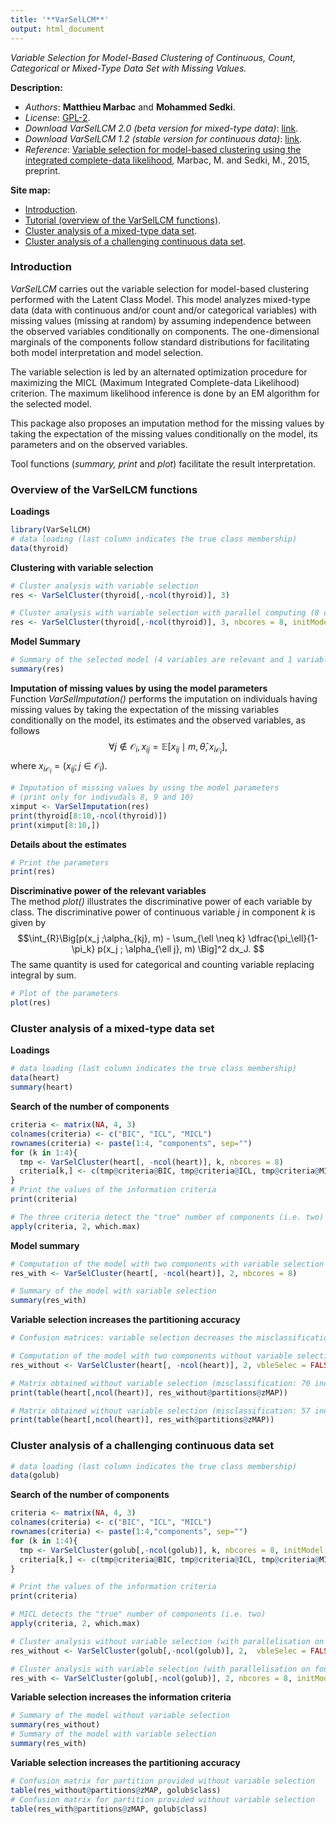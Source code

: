 ```yaml
---
title: '**VarSelLCM**'
output: html_document
---
```



*Variable Selection for Model-Based Clustering of Continuous, Count, Categorical or Mixed-Type Data Set with Missing Values.*

**Description:**
  
* *Authors*: **Matthieu Marbac** and **Mohammed Sedki**.
* *License*: [GPL-2](http://www.gnu.org/licenses/gpl-2.0.html).
* *Download VarSelLCM 2.0 (beta version for mixed-type data)*: [link](https://r-forge.r-project.org/R/?group_id=2011).  
*  *Download VarSelLCM 1.2 (stable version for continuous data)*: [link](http://cran.r-project.org/web/packages/VarSelLCM/).
* *Reference*: [Variable selection for model-based clustering using the integrated complete-data likelihood](http://arxiv.org/abs/1501.06314), Marbac, M. and Sedki, M., 2015, preprint.

**Site map:**  

* <a href="#intro">Introduction</a>.
* <a href="#tutorial">Tutorial (overview of the VarSelLCM functions)</a>.
* <a href="#heart">Cluster analysis of a mixed-type data set</a>.
* <a href="#golub">Cluster analysis of a challenging continuous data set</a>.

<a id="intro"></a>

### Introduction
*VarSelLCM* carries out the variable selection for model-based clustering performed with the Latent Class Model. This model analyzes mixed-type data (data with continuous and/or count and/or categorical variables) with missing values (missing at random) by assuming independence between the observed variables conditionally on components. The one-dimensional marginals of the components follow standard distributions for facilitating both model interpretation and model selection.

The variable selection is led by an alternated optimization procedure for maximizing the MICL (Maximum Integrated Complete-data Likelihood) criterion. The maximum likelihood inference is done by an EM algorithm for the selected model.  

This package also proposes an imputation method for the missing values by taking the expectation of the missing values conditionally on the model, its parameters and on the observed variables.

Tool functions (*summary, print* and *plot*) facilitate the result interpretation.



<a id="tutorial"></a>

###  Overview of the VarSelLCM functions


**Loadings**

```r
library(VarSelLCM)
# data loading (last column indicates the true class membership)
data(thyroid)
```

**Clustering with variable selection**

```r
# Cluster analysis with variable selection
res <- VarSelCluster(thyroid[,-ncol(thyroid)], 3)

# Cluster analysis with variable selection with parallel computing (8 cores) and 60 initializations
res <- VarSelCluster(thyroid[,-ncol(thyroid)], 3, nbcores = 8, initModel = 40)
```

**Model Summary**

```r
# Summary of the selected model (4 variables are relevant and 1 variable is irrelevant)
summary(res)
```

**Imputation of missing values by using the model parameters**  
  Function *VarSelImputation()* performs the imputation on
individuals having missing values by taking the expectation of the
missing variables conditionally on the model, its estimates and the
observed variables, as follows
$$
  \forall j \notin \mathcal{O}_i, x_{ij}=\mathbb{E}\left[x_{ij} \mid m, \hat{\theta}, x_{i\mathcal{O}_i}\right],
$$
  where $x_{i\mathcal{O}_i}=(x_{ij}; j\in\mathcal{O}_i)$. 
```r
# Imputation of missing values by using the model parameters
# (print only for indivudals 8, 9 and 10)
ximput <- VarSelImputation(res)
print(thyroid[8:10,-ncol(thyroid)])
print(ximput[8:10,])
```

**Details about the estimates**

```r
# Print the parameters
print(res)
```
**Discriminative power of the relevant variables**  
The method *plot()* illustrates the discriminative power of each variable by class.  The discriminative power of continuous variable $j$ in component $k$ is given by 
$$\int_{R}\Big[p(x_j ;\alpha_{kj}, m) - \sum_{\ell \neq k} \dfrac{\pi_\ell}{1-\pi_k} p(x_j ; \alpha_{\ell j}, m) \Big]^2 dx_J. $$
  The same quantity is used for categorical and counting variable
replacing integral by sum.

```r
# Plot of the parameters
plot(res)
```

<a id="heart"></a>

### Cluster analysis of a mixed-type data set

**Loadings**

```r
# data loading (last column indicates the true class membership)
data(heart)
summary(heart)
```

**Search of the number of components**

```r
criteria <- matrix(NA, 4, 3)
colnames(criteria) <- c("BIC", "ICL", "MICL")
rownames(criteria) <- paste(1:4, "components", sep="")
for (k in 1:4){
  tmp <- VarSelCluster(heart[, -ncol(heart)], k, nbcores = 8)
  criteria[k,] <- c(tmp@criteria@BIC, tmp@criteria@ICL, tmp@criteria@MICL)
}
# Print the values of the information criteria
print(criteria)

# The three criteria detect the "true" number of components (i.e. two)
apply(criteria, 2, which.max)
```


**Model summary**
```r
# Computation of the model with two components with variable selection
res_with <- VarSelCluster(heart[, -ncol(heart)], 2, nbcores = 8)

# Summary of the model with variable selection
summary(res_with)
```

**Variable selection increases the partitioning accuracy**

```r
# Confusion matrices: variable selection decreases the misclassification error rate

# Computation of the model with two components without variable selection
res_without <- VarSelCluster(heart[, -ncol(heart)], 2, vbleSelec = FALSE)

# Matrix obtained without variable selection (misclassification: 70 individuals)
print(table(heart[,ncol(heart)], res_without@partitions@zMAP))

# Matrix obtained without variable selection (misclassification: 57 individuals)
print(table(heart[,ncol(heart)], res_with@partitions@zMAP))
```

<a id="golub"></a>

### Cluster analysis of a challenging continuous data set

```r
# data loading (last column indicates the true class membership)
data(golub)
```


**Search of the number of components**

```r
criteria <- matrix(NA, 4, 3)
colnames(criteria) <- c("BIC", "ICL", "MICL")
rownames(criteria) <- paste(1:4,"components", sep="")
for (k in 1:4){
  tmp <- VarSelCluster(golub[,-ncol(golub)], k, nbcores = 8, initModel = 100)
  criteria[k,] <- c(tmp@criteria@BIC, tmp@criteria@ICL, tmp@criteria@MICL)
}

# Print the values of the information criteria
print(criteria)

# MICL detects the "true" number of components (i.e. two)
apply(criteria, 2, which.max)
```

```r
# Cluster analysis without variable selection (with parallelisation on four cores)
res_without <- VarSelCluster(golub[,-ncol(golub)], 2,  vbleSelec = FALSE, nbSmall = 500, nbKeep = 200)

# Cluster analysis with variable selection (with parallelisation on four cores)
res_with <- VarSelCluster(golub[,-ncol(golub)], 2, nbcores = 8, initModel = 100)
```

**Variable selection increases the information criteria**
```r
# Summary of the model without variable selection
summary(res_without)
# Summary of the model with variable selection
summary(res_with)
```


**Variable selection increases the partitioning accuracy**
```r
# Confusion matrix for partition provided without variable selection
table(res_without@partitions@zMAP, golub$class)
# Confusion matrix for partition provided without variable selection
table(res_with@partitions@zMAP, golub$class)
```
